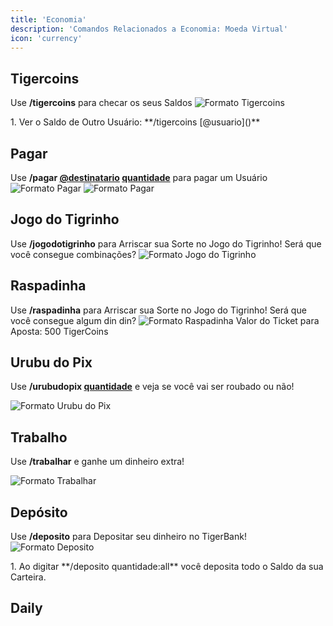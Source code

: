 ```yaml
---
title: 'Economia'
description: 'Comandos Relacionados a Economia: Moeda Virtual'
icon: 'currency'
---
```


## Tigercoins
Use **/tigercoins** para checar os seus Saldos
![Formato Tigercoins](/images/Tigercoins.png)

<AccordionGroup>
  <Accordion icon="slash" title="Opções">
1. Ver o Saldo de Outro Usuário: **/tigercoins [@usuario]()**

  </Accordion>
</AccordionGroup>

## Pagar
Use **/pagar [@destinatario]() [quantidade]()** para pagar um Usuário
![Formato Pagar](/images/Pagar.png)
![Formato Pagar](/images/Pagar2.png)


## Jogo do Tigrinho
Use **/jogodotigrinho** para Arriscar sua Sorte no Jogo do Tigrinho! Será que você consegue combinações?
![Formato Jogo do Tigrinho](/images/Jogotigrinho.png)

## Raspadinha
Use **/raspadinha** para Arriscar sua Sorte no Jogo do Tigrinho! Será que você consegue algum din din?
![Formato Raspadinha](/images/Raspadinha.png)
Valor do Ticket para Aposta: 500 TigerCoins

## Urubu do Pix
Use **/urubudopix [quantidade]()** e veja se você vai ser roubado ou não!

![Formato Urubu do Pix](/images/urubudopix.png)

## Trabalho
Use **/trabalhar** e ganhe um dinheiro extra!

![Formato Trabalhar](/images/trabalhar.png)

## Depósito
Use **/deposito** para Depositar seu dinheiro no TigerBank!
![Formato Deposito](/images/deposito.png)

<AccordionGroup>
  <Accordion icon="lightbulb" title="Dicas">
1. Ao digitar **/deposito quantidade:all** você deposita todo o Saldo da sua Carteira.

  </Accordion>
</AccordionGroup>



## Daily

